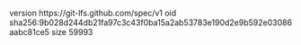 version https://git-lfs.github.com/spec/v1
oid sha256:9b028d244db21fa97c3c43f0ba15a2ab53783e190d2e9b592e03086aabc81ce5
size 59993
